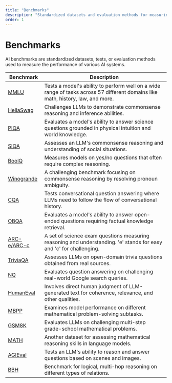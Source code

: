 ```yaml
---
title: "Benchmarks"
description: "Standardized datasets and evaluation methods for measuring AI system performance"
order: 1
---
```


# Benchmarks
AI benchmarks are standardized datasets, tests, or evaluation methods used to measure the performance of various AI systems.

| Benchmark                                                           | Description                                                                                                                     |
| ------------------------------------------------------------------- | ------------------------------------------------------------------------------------------------------------------------------- |
| [MMLU](https://arxiv.org/abs/2009.03300)                            | Tests a model's ability to perform well on a wide range of tasks across 57 different domains like math, history, law, and more. |
| [HellaSwag](https://arxiv.org/abs/1905.07830)                       | Challenges LLMs to demonstrate commonsense reasoning and inference abilities.                                                   |
| [PIQA](https://arxiv.org/abs/1911.11641)                            | Evaluates a model's ability to answer science questions grounded in physical intuition and world knowledge.                     |
| [SIQA](https://arxiv.org/abs/1904.09728)                            | Assesses an LLM's commonsense reasoning and understanding of social situations.                                                 |
| [BoolQ](https://arxiv.org/abs/1905.10044)                           | Measures models on yes/no questions that often require complex reasoning.                                                       |
| [Winogrande](https://arxiv.org/abs/1907.10641)                      | A challenging benchmark focusing on commonsense reasoning by resolving pronoun ambiguity.                                       |
| [CQA](https://arxiv.org/abs/1811.00937)                             | Tests conversational question answering where LLMs need to follow the flow of conversational history.                           |
| [OBQA](https://arxiv.org/abs/1809.02789)                            | Evaluates a model's ability to answer open-ended questions requiring factual knowledge retrieval.                               |
| [ARC-e/ARC-c](https://arxiv.org/abs/1911.01547)                     | A set of science exam questions measuring reasoning and understanding. 'e' stands for easy and 'c' for challenging.             |
| [TriviaQA](https://arxiv.org/abs/1705.03551)                        | Assesses LLMs on open-domain trivia questions obtained from real sources.                                                       |
| [NQ](https://github.com/google-research-datasets/natural-questions) | Evaluates question answering on challenging real-world Google search queries.                                                   |
| [HumanEval](https://arxiv.org/abs/2107.03374)                       | Involves direct human judgment of LLM-generated text for coherence, relevance, and other qualities.                             |
| [MBPP](https://arxiv.org/abs/2108.07732)                            | Examines model performance on different mathematical problem-solving subtasks.                                                  |
| [GSM8K](https://arxiv.org/abs/2110.14168)                           | Evaluates LLMs on challenging multi-step grade-school mathematical problems.                                                    |
| [MATH](https://arxiv.org/abs/2103.03874)                            | Another dataset for assessing mathematical reasoning skills in language models.                                                 |
| [AGIEval](https://arxiv.org/abs/2304.06364)                         | Tests an LLM's ability to reason and answer questions based on scenes and images.                                               |
| [BBH](https://arxiv.org/abs/2206.04615)                             | Benchmark for logical, multi-hop reasoning on different types of relations.                                                     |
